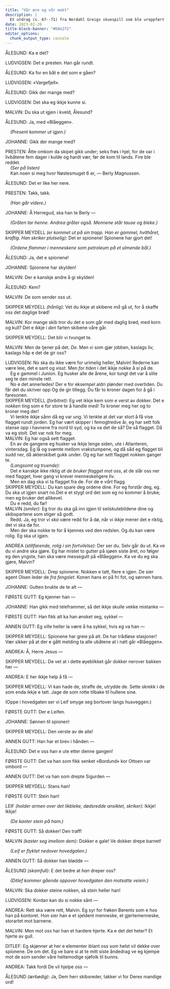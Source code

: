 ```yaml
---
title: "Vår ære og vår makt"
description: |
  Et utdrag (s. 67--71) fra Nordahl Greigs skuespill som ble uroppført på Den Nationale Scene i Bergen våren 1935. Tilgjengelig fra [Nasjonalbiblioteket](https://www.nb.no/items/2667596c7d945d1ef7e8a52482e83aac).
date: 2023-02-20
title-block-banner: "#b8e2f2"
editor_options: 
  chunk_output_type: console
---
```


ÅLESUND: Ka e det?

LUDVIGSEN: Det e presten. Han går rundt.

ÅLESUND: Ka for en båt e det som e gåen?

LUDVIGSEN: «Vargefjell».

ÅLESUND: Gikk der mange med?

LUDVIGSEN: Det ska eg ikkje kunne si.

MALVIN: Du ska ut igjen i kveld, Ålesund?

ÅLESUND: Ja, med «Blåeggen».

|     *(Present kommer ut igjen.)*

JOHANNE: Gikk der mange med?

| PRESTEN: Åtte omkom da skipet gikk under; seks frøs i hjel, for de var i livbåtene fem dager i kulde og hardt vær, før de kom til lands. Fire ble reddet.
|     *(Ser på listen)*
|     Kan noen si meg hvor Nøstesmuget 6 er, --- Berly Magnussen.

ÅLESUND: Det er like her nere.

PRESTEN: Takk, takk.

|     *(Han går videre.)*

JOHANNE: Å Herregud, ska han te Berly ---

|     *(Gråten tar henne. Andrea gråter også. Mennene står tause og bleke.)*

SKIPPER MEYDELL *(er kommet ut på sin trapp. Han er gammel, hvithåret, kraftig. Han skriker plutselig):* Det er spionene! Spionene har gjort det!

|     *(Ordene flammer i menneskene som petroleum på et ulmende bål.)*

ÅLESUND: Ja, det e spionene!

JOHANNE: Spionene har skylden!

MALVIN: Der e kanskje andre å gi skylden!

ÅLESUND: Kem?

MALVIN: De som sender oss ut.

SKIPPER MEYDELL *(hånlig):* Vet du ikkje at skibene *må* gå ut, for å skaffe oss det daglige brød!

MALVIN: Kor mange skib tror du det e som går med daglig brød, med korn og kull? Det e ikkje i *den* farten skibene våre går.

SKIPPER MEYDELL: Det blir vi tvunget te.

MALVIN: Men de tjener på det. *De.* Men vi som gjør jobben, kaslags liv, kaslags håp e det de gir oss?

| LUDVIGSEN: No ska du ikke være for urimelig heller, Malvin! Rederne kan være leie, det e sant og visst. Men *for tiden* i det ikkje nokke å si på de.
|     Eg e gammel i Junion. Eg husker alle de årene, kor tungt det var å slite seg te den minste rett.
|     No e det annerledes! Der e for eksempel aldri plønder med overtiden. Du får det du skriver opp Og de gir tillegg. Du får to kroner dagen for å gå i faresonen.

| SKIPPER MEYDELL *(forbitret):* Eg vet ikkje kem som e verst av dokker. Det e *nokken* ting som e for store te å handle med! To kroner meg her og to kroner meg der!
|     Vi tenkte ikkje sånn då eg var ung. Vi tenkte at det var stort å få vise flagget rundt jorden. Eg har vært skipper i femogtredve år, eg har sett folk stanse opp i havnene fra nord til syd, og ka va det de så? De så flagget. Då va eg stolt. Det var nok for meg.

| MALVIN: Eg har også sett flagget.
|     En av de gangene eg husker va ikkje lenge siden, ute i Atlanteren, vintersdag. Eg lå og svømte mellom vrakstumpene, og då såd eg flagget bli sudd ner, då akterskibet gukk under. Og eg har sett flagget nokken ganger te.
|     *(Langsomt og truende):*
|     Det e kanskje ikke riktig *at de bruker flagget mot oss*, at de slår oss ner med flagget, hver gang vi krever menneskeligere liv.
|     Men en dag ska vi ta flagget fra de. For de e *vårt* flagg.

| SKIPPER MEYDELL: Du kan spare deg ordene dine. For eg forstår deg, eg. Du ska ut igjen snart no.Det e et stygt ord det som eg no kommer å bruke; men eg bruker det allikevel.
|     Du e redd, du far!

| MALVIN *(smiler):* Eg tror du ska gå inn igjen til seilskutebildene dine og skibspartene som stiger så godt.
|     Redd. Ja, eg tror vi *ska* være redd for å dø, når vi ikkje mener det e riktig, det vi ska dø for.
|     Men der ska nokke te for å kjennes ved den redslen. Og du kan være rolig. Eg ska ut igjen.

ANDREA *(stillfarende, rolig i sin fortvilelse):* Der ser du. Selv går du ut. Ka ve du vi andre ska gjøre. Eg har mistet to gutter på sjøen siste året, no følger eg den yngste, han ska være messegutt på «Blåeggen». Ka ve du eg ska gjøre, Malvin?

SKIPPER MEYDELL: Drep spionene. Nokken e tatt, flere e igjen. De sier agent Olsen leder de *fra fengslet*. Konen hans er på fri fot, og sønnen hans.

JOHANNE: Gutten brukte de te alt ---

FØRSTE GUTT: Eg kjenner han ---

JOHANNE: Han gikk med teleframmer, så det ikkje skulle vekke mistanke ---

FØRSTE GUTT: Han fikk alt ka han ønsket seg, sykkel ---

ANNEN GUTT: Eg ville heller la være å ha sykkel, hvis eg va han ---

SKIPPER MEYDELL: Spionene har greie på alt. De har trådløse stasjoner! Vær sikker på at der e gått melding ta alle ubåtene at i natt går «Blåeggen».

ANDREA: Å, Herre Jesus ---

SKIPPER MEYDELL: De vet at i dette øyeblikket går dokker nerover bakken her ---

ANDREA: E her ikkje help å få ---

SKIPPER MEYDELL: Vi kan hade de, straffe de, utrydde de. Sette skrekk i de som enda ikkje e tatt. Jage de som rotte tilbake til hullene sine.

| (Oppe i hovedgaten ser vi Leif smyge seg bortover langs husveggen.)

FØRSTE GUTT: Der e Leifen.

JOHANNE: Sønnen til spionen!

SKIPPER MEYDELL: Den verste av de alle!

ANNEN GUTT: Han har et brev i hånden ---

ÅLESUND: Det e oss han e ute etter denne gangen!

FØRSTE GUTT: Det va han som fikk senket «Bordund» kor Ottoen var ombord ---

ANNEN GUTT: Det va han som drepte Sigurden ---

SKIPPER MEYDELL: Stans han!

FØRSTE GUTT: Stein han!

LEIF *(holder armen over det likbleke, dødsredde ansiktet, skriker):* Ikkje! Ikkje!

|     *(De kaster stein på ham.)*

FØRSTE GUTT: Så dokker! Den traff!

MALVIN *(kaster seg imellom dem):* Dokker e gale! Ve dokker drepe barnet!

|     *(Leif er flyktet nedover hovedgaten.)*

ANNEN GUTT: Så dokker han blødde ---

ÅLESUND *(skamfull):* E det bedre at *han* dreper oss?

|     *(Ditlef kommer gående oppover hovedgaten den motsatte veiein.)*

MALVIN: Ska dokker steine nokken, så stein heller han!

LUDVIGSEN: Kordan kan du si nokke sånt ---

ANDREA: Rett ska være rett, Malvin. Eg syr for frøken Berents som e hos han på kontoret. Hon sier han e et sjeldent menneske, et gjertemenneske, storartet mot barnene.

MALVIN: Men mot *oss* har han et hardere hjerte. Ka e det det heter? Et hjerte av gull.

DITLEF: Eg skjønner at her e elementer iblant oss som helst vil dekke over spionene. De om det. Eg ve bare si at te mitt siste åndedrag ve eg kjempe mot de som sender våre heltemodige sjøfolk til bunns.

ANDREA: Takk fordi De vil hjelpe oss ---

ÅLESUND *(ærbødig):* Ja, Dem herr skibsreder, takker vi for Deres mandige ord!
